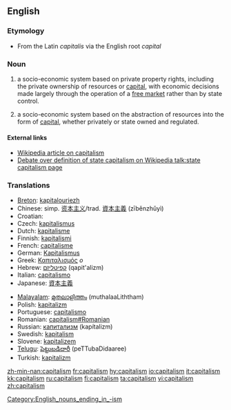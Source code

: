==English==

===Etymology===
* From the Latin ''capitalis'' via the English root ''capital''

===Noun===
{{en-noun|-}}

# {{context|politics}} a socio-economic system based on private property rights, including the private ownership of resources or [[capital]], with economic decisions made largely through the operation of a [[free market]] rather than by state control.
# {{context|economics}} a socio-economic system based on the abstraction of resources into the form of [[capital]], whether privately or state owned and regulated.
[[Category:English_nouns_ending_in_-ism]]
====External links====
* [[w:capitalism|Wikipedia article on capitalism]]
* [[w:talk:state capitalism|Debate over definition of state capitalism on Wikipedia talk:state capitalism page]]

===Translations===
{{rfc-level|Translations at L3+ (AutoFormat would have corrected level of Translations)}}
{{trans-top|socio-economic system based on private property rights}}
*[[Breton]]: [[kapitalouriezh]] {{f}}
*Chinese: simp. [[资本主义]]/trad. [[資本主義]] (zīběnzhǔyì)
*Croatian: {{t|hr|kapitalizam|m}}
*Czech: [[kapitalismus]]
*Dutch: [[kapitalisme]] {{n}}
*Finnish: [[kapitalismi]]
*French: [[capitalisme]] {{m}}
*German: [[Kapitalismus]] {{m}}
*Greek: [[Καπιταλισμός]] ''ο''
*Hebrew: [[קפיטליזם]] (qapit'alizm) {{m}}
*Italian: [[capitalismo]] {{m}}
*Japanese: [[資本主義]]
{{trans-mid}}
*[[Malayalam]]: [[മുതലാളിത്തം]] (muthalaaLiththam)
*Polish: [[kapitalizm]] {{m}}
*Portuguese: [[capitalismo]] {{m}}
*Romanian: [[capitalism#Romanian]] {{n}}
*Russian: [[капитализм]] (kapítalizm)
*Swedish: [[kapitalism]]
*Slovene: [[kapitalizem]]
*[[Telugu]]: [[పెట్టుబడిదారీ]] (peTTubaDidaaree)
*Turkish: [[kapitalizm]]
{{trans-bottom}}

{{trans-top|socio-economic system based on the abstraction of resources}}
{{trans-mid}}
{{trans-bottom}}

[[zh-min-nan:capitalism]]
[[fr:capitalism]]
[[hy:capitalism]]
[[io:capitalism]]
[[it:capitalism]]
[[kk:capitalism]]
[[ru:capitalism]]
[[fi:capitalism]]
[[ta:capitalism]]
[[vi:capitalism]]
[[zh:capitalism]]